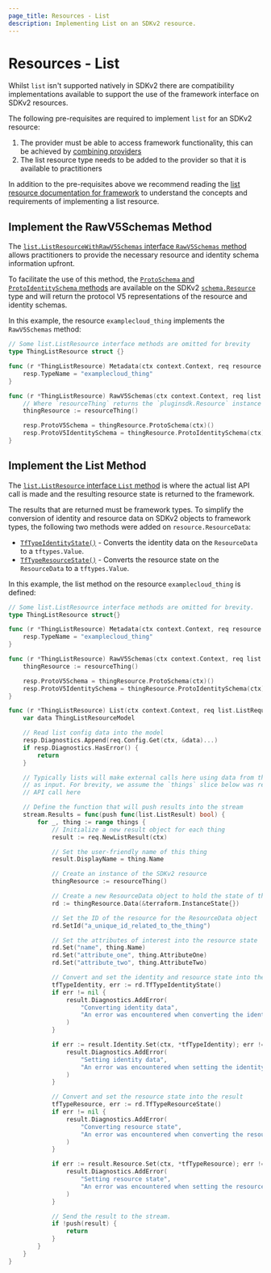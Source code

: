 ```yaml
---
page_title: Resources - List
description: Implementing List on an SDKv2 resource.
---
```


# Resources - List

Whilst `list` isn't supported natively in SDKv2 there are compatibility implementations available to support the use of the framework interface on SDKv2 resources.

The following pre-requisites are required to implement `list` for an SDKv2 resource:

1. The provider must be able to access framework functionality, this can be achieved by [combining providers](/terraform/plugin/mux/combining-protocol-version-5-providers)
1. The list resource type needs to be added to the provider so that it is available to practitioners

In addition to the pre-requisites above we recommend reading the [list resource documentation for framework](/terraform/plugin/framework/resources/list-resources) to understand the concepts and requirements of implementing a list resource.

## Implement the RawV5Schemas Method

The [`list.ListResourceWithRawV5Schemas` interface `RawV5Schemas` method](https://pkg.go.dev/github.com/hashicorp/terraform-plugin-framework/list#ListResourceWithRawV5Schemas.RawV5Schemas) allows practitioners to provide the necessary resource and identity schema information upfront.

To facilitate the use of this method, the [`ProtoSchema` and `ProtoIdentitySchema` methods](https://pkg.go.dev/github.com/hashicorp/terraform-plugin-sdk/v2/helper/schema#Resource.ProtoSchema) are available on the SDKv2 [`schema.Resource`](https://pkg.go.dev/github.com/hashicorp/terraform-plugin-sdk/v2/helper/schema#Resource) type and will return the protocol V5 representations of the resource and identity schemas.

In this example, the resource `examplecloud_thing` implements the `RawV5Schemas` method:

```go
// Some list.ListResource interface methods are omitted for brevity
type ThingListResource struct {}

func (r *ThingListResource) Metadata(ctx context.Context, req resource.MetadataRequest, resp *resource.MetadataResponse) {
	resp.TypeName = "examplecloud_thing"
}

func (r *ThingListResource) RawV5Schemas(ctx context.Context, req list.RawV5SchemaRequest, resp *list.RawV5SchemaResponse) {
    // Where `resourceThing` returns the `pluginsdk.Resource` instance
	thingResource := resourceThing()

	resp.ProtoV5Schema = thingResource.ProtoSchema(ctx)()
	resp.ProtoV5IdentitySchema = thingResource.ProtoIdentitySchema(ctx)()
}
```

## Implement the List Method

The [`list.ListResource` interface `List` method](https://pkg.go.dev/github.com/hashicorp/terraform-plugin-framework/list#ListResource.List) is where the actual list API call is made and the resulting resource state is returned to the framework.

The results that are returned must be framework types. To simplify the conversion of identity and resource data on SDKv2 objects to framework types, the following two methods were added on `resource.ResourceData`:

- [`TfTypeIdentityState()`](https://pkg.go.dev/github.com/hashicorp/terraform-plugin-sdk/v2/helper/schema#ResourceData.TfTypeIdentityState) - Converts the identity data on the `ResourceData` to a `tftypes.Value`.
- [`TfTypeResourceState()`](https://pkg.go.dev/github.com/hashicorp/terraform-plugin-sdk/v2/helper/schema#ResourceData.TfTypeResourceState) - Converts the resource state on the `ResourceData` to a `tftypes.Value`.

In this example, the list method on the resource `examplecloud_thing` is defined:

```go
// Some list.ListResource interface methods are omitted for brevity.
type ThingListResource struct{}

func (r *ThingListResource) Metadata(ctx context.Context, req resource.MetadataRequest, resp *resource.MetadataResponse) {
	resp.TypeName = "examplecloud_thing"
}

func (r *ThingListResource) RawV5Schemas(ctx context.Context, req list.RawV5SchemaRequest, resp *list.RawV5SchemaResponse) {
	thingResource := resourceThing()

	resp.ProtoV5Schema = thingResource.ProtoSchema(ctx)()
	resp.ProtoV5IdentitySchema = thingResource.ProtoIdentitySchema(ctx)()
}

func (r *ThingListResource) List(ctx context.Context, req list.ListRequest, stream *list.ListResultsStream) {
	var data ThingListResourceModel

	// Read list config data into the model
	resp.Diagnostics.Append(req.Config.Get(ctx, &data)...)
	if resp.Diagnostics.HasError() {
		return
	}

	// Typically lists will make external calls here using data from the config
	// as input. For brevity, we assume the `things` slice below was returned by an
	// API call here

	// Define the function that will push results into the stream
	stream.Results = func(push func(list.ListResult) bool) {
        for _, thing := range things {
			// Initialize a new result object for each thing
			result := req.NewListResult(ctx)

			// Set the user-friendly name of this thing
			result.DisplayName = thing.Name

			// Create an instance of the SDKv2 resource
			thingResource := resourceThing()

			// Create a new ResourceData object to hold the state of this thing
			rd := thingResource.Data(&terraform.InstanceState{})

			// Set the ID of the resource for the ResourceData object
			rd.SetId("a_unique_id_related_to_the_thing")

			// Set the attributes of interest into the resource state
			rd.Set("name", thing.Name)
			rd.Set("attribute_one", thing.AttributeOne)
			rd.Set("attribute_two", thing.AttributeTwo)

			// Convert and set the identity and resource state into the result
			tfTypeIdentity, err := rd.TfTypeIdentityState()
			if err != nil {
				result.Diagnostics.AddError(
                    "Converting identity data",
                    "An error was encountered when converting the identity data: "+err.Error(),
                )
			}

			if err := result.Identity.Set(ctx, *tfTypeIdentity); err != nil {
				result.Diagnostics.AddError(
                    "Setting identity data",
                    "An error was encountered when setting the identity data: "+err.Error(),
                )
			}

			// Convert and set the resource state into the result
			tfTypeResource, err := rd.TfTypeResourceState()
			if err != nil {
				result.Diagnostics.AddError(
                    "Converting resource state",
                    "An error was encountered when converting the resource state: "+err.Error(),
                )
			}

			if err := result.Resource.Set(ctx, *tfTypeResource); err != nil {
				result.Diagnostics.AddError(
                    "Setting resource state",
                    "An error was encountered when setting the resource state: "+err.Error(),
                )
			}

            // Send the result to the stream.
            if !push(result) {
                return
            }
        }
    }
}
```
